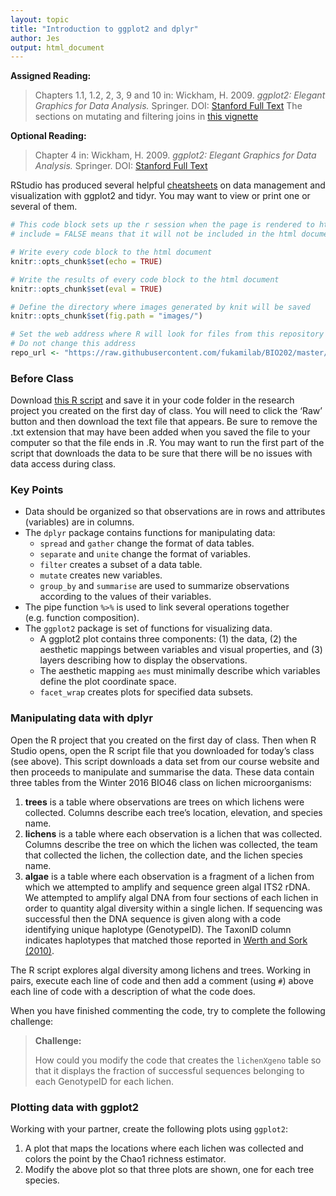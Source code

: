 ```yaml
---
layout: topic
title: "Introduction to ggplot2 and dplyr"
author: Jes
output: html_document
---
```



**Assigned Reading:**

> Chapters 1.1, 1.2, 2, 3, 9 and 10 in: Wickham, H. 2009. *ggplot2: Elegant Graphics for Data Analysis.* Springer. DOI: [Stanford Full Text](https://link.springer.com/book/10.1007%2F978-0-387-98141-3)
> The sections on mutating and filtering joins in [this vignette](https://cran.r-project.org/web/packages/dplyr/vignettes/two-table.html)

**Optional Reading:**

> Chapter 4 in: Wickham, H. 2009. *ggplot2: Elegant Graphics for Data Analysis.* Springer. DOI: [Stanford Full Text](https://link.springer.com/book/10.1007%2F978-0-387-98141-3)

RStudio has produced several helpful [cheatsheets](https://www.rstudio.com/resources/cheatsheets/) on data management and visualization with ggplot2 and tidyr. You may want to view or print one or several of them.


```r
# This code block sets up the r session when the page is rendered to html
# include = FALSE means that it will not be included in the html document

# Write every code block to the html document 
knitr::opts_chunk$set(echo = TRUE)

# Write the results of every code block to the html document 
knitr::opts_chunk$set(eval = TRUE)

# Define the directory where images generated by knit will be saved
knitr::opts_chunk$set(fig.path = "images/")

# Set the web address where R will look for files from this repository
# Do not change this address
repo_url <- "https://raw.githubusercontent.com/fukamilab/BIO202/master/"
```

### Before Class

Download [this R script](https://github.com/FukamiLab/BIO202/blob/master/code/02-A-r-tidyr-exercise-code.R) and save it in your code folder in the research project you created on the first day of class. You will need to click the 'Raw' button and then download the text file that appears. Be sure to remove the .txt extension that may have been added when you saved the file to your computer so that the file ends in .R. You may want to run the first part of the script that downloads the data to be sure that there will be no issues with data access during class.

### Key Points

+ Data should be organized so that observations are in rows and attributes (variables) are in columns.
+ The `dplyr` package contains functions for manipulating data:
  + `spread` and `gather` change the format of data tables.
  + `separate` and `unite` change the format of variables.
  + `filter` creates a subset of a data table.
  + `mutate` creates new variables.
  + `group_by` and `summarise` are used to summarize observations according to the values of their variables.
+ The pipe function `%>%` is used to link several operations together (e.g. function composition).
+ The `ggplot2` package is set of functions for visualizing data.
  + A ggplot2 plot contains three components: (1) the data, (2) the aesthetic mappings between variables and visual properties, and (3) layers describing how to display the observations.
  + The aesthetic mapping `aes` must minimally describe which variables define the plot coordinate space.
  + `facet_wrap` creates plots for specified data subsets.

### Manipulating data with dplyr

Open the R project that you created on the first day of class. Then when R Studio opens, open the R script file that you downloaded for today's class (see above). This script downloads a data set from our course website and then proceeds to manipulate and summarise the data. These data contain three tables from the Winter 2016 BIO46 class on lichen microorganisms:

1. **trees** is a table where observations are trees on which lichens were collected. Columns describe each tree's location, elevation, and species name.
2. **lichens** is a table where each observation is a lichen that was collected. Columns describe the tree on which the lichen was collected, the team that collected the lichen, the collection date, and the lichen species name.
3. **algae** is a table where each observation is a fragment of a lichen from which we attempted to amplify and sequence green algal ITS2 rDNA. We attempted to amplify algal DNA from four sections of each lichen in order to quantity algal diversity within a single lichen. If sequencing was successful then the DNA sequence is given along with a code identifying unique haplotype (GenotypeID). The TaxonID column indicates haplotypes that matched those reported in [Werth and Sork (2010)](http://dw.doi.org/10.3732/ajb.0900276).

The R script explores algal diversity among lichens and trees. Working in pairs, execute each line of code and then add a comment (using `#`) above each line of code with a description of what the code does. 

When you have finished commenting the code, try to complete the following challenge:

> **Challenge:**
>
> How could you modify the code that creates the `lichenXgeno` table so that it displays the fraction of successful sequences belonging to each GenotypeID for each lichen.


### Plotting data with ggplot2

Working with your partner, create the following plots using `ggplot2`:

1. A plot that maps the locations where each lichen was collected and colors the point by the Chao1 richness estimator.
2. Modify the above plot so that three plots are shown, one for each tree species.



